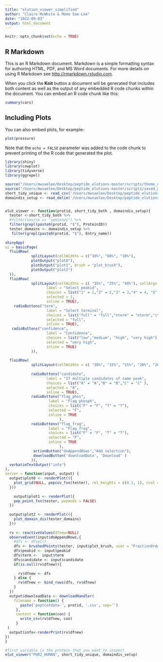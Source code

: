 ```yaml
---
title: "elution_viewer_simplified"
author: "Claire McWhite & Momo Sae-Lee"
date: "2022-09-03"
output: html_document
---
```


```r
knitr::opts_chunk$set(echo = TRUE)
```

## R Markdown

This is an R Markdown document. Markdown is a simple formatting syntax for authoring HTML, PDF, and MS Word documents. For more details on using R Markdown see <http://rmarkdown.rstudio.com>.

When you click the **Knit** button a document will be generated that includes both content as well as the output of any embedded R code chunks within the document. You can embed an R code chunk like this:

```r
summary(cars)
```

## Including Plots

You can also embed plots, for example:

```r
plot(pressure)
```

Note that the `echo = FALSE` parameter was added to the code chunk to prevent printing of the R code that generated the plot.

```r
library(shiny)
library(cowplot)
library(tidyverse)
library(ggrepel)

source("/Users/mwsaelee/Desktop/peptide_elutions-master/scripts/theme_utils.R")
source("/Users/mwsaelee/Desktop/peptide_elutions-master/scripts/saved_ggplots.R")
short_tidy_unique <- read_csv('/Users/mwsaelee/Desktop/peptide_elutions-master/test/short_tidy_unique_anna_hekSEC2.csv')
domaindis_setup <- read_delim('/Users/mwsaelee/Desktop/peptide_elutions-master/test/domaindis_setup.txt', delim='\t')


elut_viewer <- function(protid, short_tidy_both , domaindis_setup){
  tester <-short_tidy_both %>%
  #filter(source == "semienzy") %>%
  filter(grepl(paste0(protid, "$"), ProteinID)) 
  tester_domains <- domaindis_setup %>%
   filter(grepl(paste0(protid, "$"), Entry_name))
  
shinyApp(
ui = basicPage(
  fluidRow(
            splitLayout(cellWidths = c("10%", "80%", "10%"),
            plotOutput("plot0"),
            plotOutput("plot1", brush = "plot_brush"),
            plotOutput("plot2")
  )),
  fluidRow(
            splitLayout(cellWidths = c( "35%", "25%", "40%"), cellArgs = list(style="padding: 20px"),     radioButtons("peakid",
                   label = "Select peakid",
                   choices = list("1" = 1,"2" = 2,"3" = 3,"4" = 4, "5" = 5, "6" = 6, "7" = 7),
                   selected = 1,
                   inline = TRUE),
    radioButtons("term",
                   label = "Select terminal",
                   choices = list("full" = "full","nterm" = "nterm","cterm" = "cterm", "internal" = "internal"),
                   selected = "full",
                   inline = TRUE),
   radioButtons("confidence",
                   label = "Confidence",
                   choices = list("low","medium", "high", "very high"),
                   selected = "very high",
                   inline = TRUE)
            )),
 
  fluidRow(
            splitLayout(cellWidths = c( "30%", "15%", "15%", "20%", "20%"), cellArgs = list(style="padding: 20px"),
           
            radioButtons("candidate",
                   label = "If multiple candidates of same peak",
                   choices = list("A" = "A","B" = "B","C" = "C" ),
                   selected = "A",
                   inline = TRUE),
            radioButtons("flag_phos",
                    label = "Flag_phosph",
                    choices = list("F" = "F", "T" = "T"),
                    selected = "F",
                    inline = TRUE
                         ),
            radioButtons("flag_frag",
                    label = "Flag_frag",
                    choices = list("F" = "F", "T" = "T"),
                    selected = "F",
                    inline = TRUE
                         ),
             actionButton("doAppendRows","Add selection"),
             downloadButton('downloadData', 'Download' )
            )),
  verbatimTextOutput("info")
),
server = function(input, output) {
  output$plot0 <- renderPlot(({
    plot_grid(NULL, pepcov_fxn(tester), rel_heights = c(0.1, 1), ncol = 1)
  }))
  
    output$plot1 <- renderPlot({
    pep_point_fxn(tester, pepmods = FALSE)
  })
    
  output$plot2 <- renderPlot(({
    plot_domain_dis(tester_domains)
  }))
  
  rv <- reactiveValues(dfnew=NULL)
  observeEvent(input$doAppendRows,{
    #dfs <- dfsel()
    dfs <- brushedPoints(tester, input$plot_brush, xvar = "FractionOrder", yvar = "Peptide") 
    dfs$peakid <- input$peakid
    dfs$term <-  input$term
    dfs$candidate <- input$candidate
    if(is.null(rv$dfnew)){
     
      rv$dfnew <- dfs
    } else {
      rv$dfnew <- bind_rows(dfs, rv$dfnew)
    }
  })
  output$downloadData <- downloadHandler(
    filename = function() {
       paste('peptcatdata-', protid, '.csv', sep='')
     },
     content = function(con) {
       write_csv(rv$dfnew, con)
     }
 )
  output$info<-renderPrint(rv$dfnew)
})
}

#first variable is the protein that you want to inspect
elut_viewer("PUR2_HUMAN", short_tidy_unique, domaindis_setup)

```



